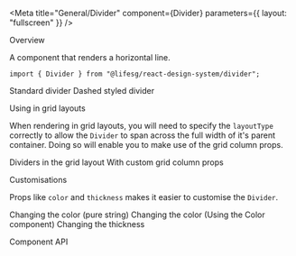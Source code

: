 
<Meta
    title="General/Divider"
    component={Divider}
    parameters={{ layout: "fullscreen" }}
/>

<Title>Divider</Title>

<Secondary>Overview</Secondary>

A component that renders a horizontal line.

```tsx
import { Divider } from "@lifesg/react-design-system/divider";
```

<Canvas>
    <Story name="Divider">
        <Wrapper type="flex-column">
            <DisplayText>Standard divider</DisplayText>
            <Divider style={{ marginBottom: "1.5rem" }} />
            <DisplayText>Dashed styled divider</DisplayText>
            <Divider lineStyle="dashed" style={{ marginBottom: "1.5rem" }} />
        </Wrapper>
    </Story>
</Canvas>

<Heading3>Using in grid layouts</Heading3>

When rendering in grid layouts, you will need to specify the `layoutType` correctly
to allow the `Divider` to span across the full width of it's parent container. Doing so
will enable you to make use of the grid column props.

<Canvas>
    <Story name="Using in grid layout">
        <Layout.Content type="grid" style={{ padding: "5rem" }}>
            <DisplayText>Dividers in the grid layout</DisplayText>
            <Divider layoutType="grid" style={{ marginBottom: "1.5rem" }} />
            <Divider
                layoutType="grid"
                lineStyle="dashed"
                style={{ marginBottom: "1.5rem" }}
            />
            <DisplayText>With custom grid column props</DisplayText>
            <Divider
                layoutType="grid"
                mobileCols={3}
                tabletCols={4}
                desktopCols={5}
            />
            <br />
            <Divider
                layoutType="grid"
                lineStyle="dashed"
                mobileCols={3}
                tabletCols={4}
                desktopCols={5}
            />
        </Layout.Content>
    </Story>
</Canvas>

<Heading3>Customisations</Heading3>

Props like `color` and `thickness` makes it easier to customise the `Divider`.

<Canvas>
    <Story name="Customisations">
        <Layout.Content type="grid" style={{ padding: "5rem" }}>
            <DisplayText>Changing the color (pure string)</DisplayText>
            <Divider
                layoutType="grid"
                color="red"
                style={{ marginBottom: "1.5rem" }}
            />
            <Divider
                layoutType="grid"
                lineStyle="dashed"
                color="red"
                style={{ marginBottom: "1.5rem" }}
            />
            <DisplayText>
                Changing the color (Using the Color component)
            </DisplayText>
            <Divider
                layoutType="grid"
                color={Color.Primary}
                style={{ marginBottom: "1.5rem" }}
            />
            <Divider
                layoutType="grid"
                lineStyle="dashed"
                color={Color.Primary}
                style={{ marginBottom: "1.5rem" }}
            />
            <DisplayText>Changing the thickness</DisplayText>
            <Divider
                layoutType="grid"
                thickness={5}
                style={{ marginBottom: "1.5rem" }}
            />
            <Divider
                layoutType="grid"
                lineStyle="dashed"
                thickness={5}
                style={{ marginBottom: "1.5rem" }}
            />
        </Layout.Content>
    </Story>
</Canvas>

<Secondary>Component API</Secondary>

<PropsTable />
